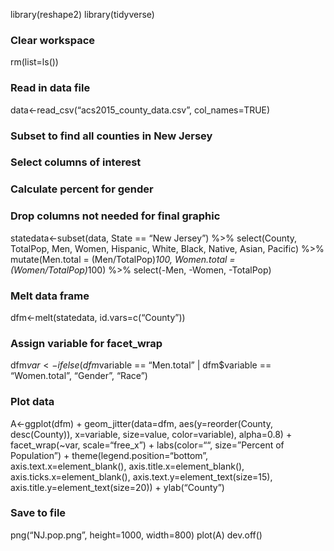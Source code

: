 library(reshape2)
library(tidyverse)

### Clear workspace
rm(list=ls())

### Read in data file
data<-read_csv("acs2015_county_data.csv", col_names=TRUE)

### Subset to find all counties in New Jersey
### Select columns of interest
### Calculate percent for gender
### Drop columns not needed for final graphic
statedata<-subset(data, State == "New Jersey") %>% select(County, TotalPop, Men, Women, Hispanic, White, Black, Native, Asian, Pacific) %>% mutate(Men.total = (Men/TotalPop)*100, Women.total = (Women/TotalPop)*100) %>% select(-Men, -Women, -TotalPop)

### Melt data frame
dfm<-melt(statedata, id.vars=c("County"))

### Assign variable for facet_wrap
dfm$var<-ifelse(dfm$variable == "Men.total" | dfm$variable == "Women.total", "Gender", "Race")

### Plot data
A<-ggplot(dfm) +
  geom_jitter(data=dfm, aes(y=reorder(County, desc(County)), x=variable, size=value, color=variable), alpha=0.8) +
  facet_wrap(~var, scale="free_x") +
  labs(color="", size="Percent of Population") +
  theme(legend.position="bottom", axis.text.x=element_blank(), axis.title.x=element_blank(), axis.ticks.x=element_blank(), axis.text.y=element_text(size=15), axis.title.y=element_text(size=20)) +
  ylab("County")

### Save to file
png("NJ.pop.png", height=1000, width=800)
plot(A)
dev.off()
